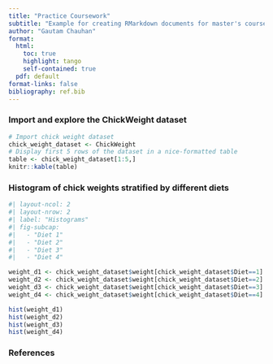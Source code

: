 ```yaml
---
title: "Practice Coursework"
subtitle: "Example for creating RMarkdown documents for master's coursework"
author: "Gautam Chauhan"
format:
  html:
    toc: true
    highlight: tango
    self-contained: true
  pdf: default
format-links: false
bibliography: ref.bib
---
```


### Import and explore the ChickWeight dataset

```r
# Import chick weight dataset
chick_weight_dataset <- ChickWeight
# Display first 5 rows of the dataset in a nice-formatted table
table <- chick_weight_dataset[1:5,]
knitr::kable(table)
```

### Histogram of chick weights stratified by different diets

```r
#| layout-ncol: 2
#| layout-nrow: 2
#| label: "Histograms"
#| fig-subcap: 
#|   - "Diet 1"
#|   - "Diet 2"
#|   - "Diet 3"
#|   - "Diet 4"

weight_d1 <- chick_weight_dataset$weight[chick_weight_dataset$Diet==1]
weight_d2 <- chick_weight_dataset$weight[chick_weight_dataset$Diet==2]
weight_d3 <- chick_weight_dataset$weight[chick_weight_dataset$Diet==3]
weight_d4 <- chick_weight_dataset$weight[chick_weight_dataset$Diet==4]

hist(weight_d1)
hist(weight_d2)
hist(weight_d3)
hist(weight_d4)
```






### References

::: {#refs}
:::
